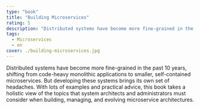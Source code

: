 ```yaml
---
type: "book"
title: "Building Microservices"
rating: 5
description: "Distributed systems have become more fine-grained in the past 10 years, shifting from code-heavy monolithic applications to smaller, self-contained microservices. But developing these systems brings its own set of headaches. With lots of examples and practical advice, this book takes a holistic view of the topics that system architects and administrators must consider when building, managing, and evolving microservice architectures."
tags:
  - Microservices
  - en
cover: ./building-microservices.jpg
---
```


Distributed systems have become more fine-grained in the past 10 years, shifting from code-heavy monolithic applications to smaller, self-contained microservices. But developing these systems brings its own set of headaches. With lots of examples and practical advice, this book takes a holistic view of the topics that system architects and administrators must consider when building, managing, and evolving microservice architectures.